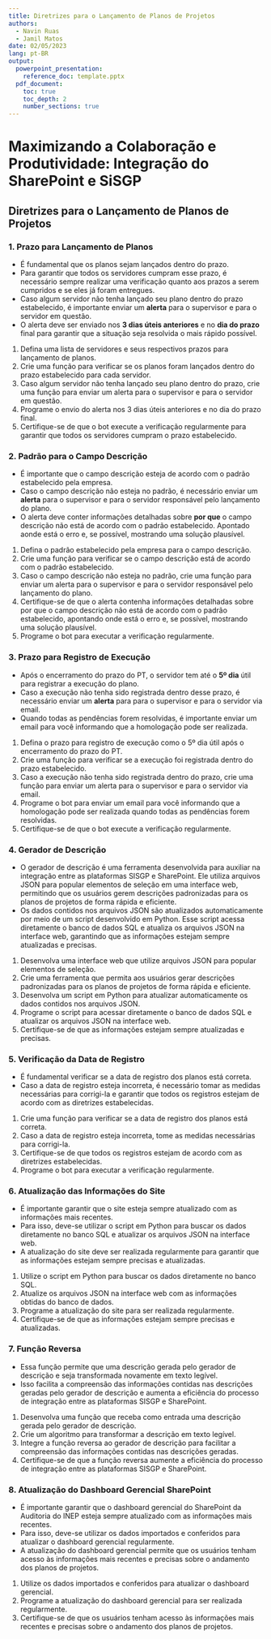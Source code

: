 ```yaml
---
title: Diretrizes para o Lançamento de Planos de Projetos
authors: 
  - Navin Ruas 
  - Jamil Matos
date: 02/05/2023
lang: pt-BR
output:
  powerpoint_presentation:
    reference_doc: template.pptx
  pdf_document:
    toc: true
    toc_depth: 2
    number_sections: true
---
```


# Maximizando a Colaboração e Produtividade: Integração do SharePoint e SiSGP

## Diretrizes para o Lançamento de Planos de Projetos

### 1. Prazo para Lançamento de Planos
- É fundamental que os planos sejam lançados dentro do prazo.
- Para garantir que todos os servidores cumpram esse prazo, é necessário sempre realizar uma verificação quanto aos prazos a serem cumpridos e se eles já foram entregues.
- Caso algum servidor não tenha lançado seu plano dentro do prazo estabelecido, é importante enviar um **alerta** para o supervisor e para o servidor em questão.
- O alerta deve ser enviado nos **3 dias úteis anteriores** e no **dia do prazo** final para garantir que a situação seja resolvida o mais rápido possível.

1. Defina uma lista de servidores e seus respectivos prazos para lançamento de planos.
2. Crie uma função para verificar se os planos foram lançados dentro do prazo estabelecido para cada servidor.
3. Caso algum servidor não tenha lançado seu plano dentro do prazo, crie uma função para enviar um alerta para o supervisor e para o servidor em questão.
4. Programe o envio do alerta nos 3 dias úteis anteriores e no dia do prazo final.
5. Certifique-se de que o bot execute a verificação regularmente para garantir que todos os servidores cumpram o prazo estabelecido.

### 2. Padrão para o Campo Descrição
- É importante que o campo descrição esteja de acordo com o padrão estabelecido pela empresa.
- Caso o campo descrição não esteja no padrão, é necessário enviar um **alerta** para o supervisor e para o servidor responsável pelo lançamento do plano.
- O alerta deve conter informações detalhadas sobre **por que** o campo descrição não está de acordo com o padrão estabelecido. Apontado aonde está o erro e, se possível, mostrando uma solução plausível.

1. Defina o padrão estabelecido pela empresa para o campo descrição.
2. Crie uma função para verificar se o campo descrição está de acordo com o padrão estabelecido.
3. Caso o campo descrição não esteja no padrão, crie uma função para enviar um alerta para o supervisor e para o servidor responsável pelo lançamento do plano.
4. Certifique-se de que o alerta contenha informações detalhadas sobre por que o campo descrição não está de acordo com o padrão estabelecido, apontando onde está o erro e, se possível, mostrando uma solução plausível.
5. Programe o bot para executar a verificação regularmente.

### 3. Prazo para Registro de Execução
- Após o encerramento do prazo do PT, o servidor tem até o **5º dia** útil para registrar a execução do plano.
- Caso a execução não tenha sido registrada dentro desse prazo, é necessário enviar um **alerta** para para o supervisor e para o servidor via email.
- Quando todas as pendências forem resolvidas, é importante enviar um email para você informando que a homologação pode ser realizada.

1. Defina o prazo para registro de execução como o 5º dia útil após o encerramento do prazo do PT.
2. Crie uma função para verificar se a execução foi registrada dentro do prazo estabelecido.
3. Caso a execução não tenha sido registrada dentro do prazo, crie uma função para enviar um alerta para o supervisor e para o servidor via email.
4. Programe o bot para enviar um email para você informando que a homologação pode ser realizada quando todas as pendências forem resolvidas.
5. Certifique-se de que o bot execute a verificação regularmente.

### 4. Gerador de Descrição
- O gerador de descrição é uma ferramenta desenvolvida para auxiliar na integração entre as plataformas SISGP e SharePoint. Ele utiliza arquivos JSON para popular elementos de seleção em uma interface web, permitindo que os usuários gerem descrições padronizadas para os planos de projetos de forma rápida e eficiente.
- Os dados contidos nos arquivos JSON são atualizados automaticamente por meio de um script desenvolvido em Python. Esse script acessa diretamente o banco de dados SQL e atualiza os arquivos JSON na interface web, garantindo que as informações estejam sempre atualizadas e precisas.

1. Desenvolva uma interface web que utilize arquivos JSON para popular elementos de seleção.
2. Crie uma ferramenta que permita aos usuários gerar descrições padronizadas para os planos de projetos de forma rápida e eficiente.
3. Desenvolva um script em Python para atualizar automaticamente os dados contidos nos arquivos JSON.
4. Programe o script para acessar diretamente o banco de dados SQL e atualizar os arquivos JSON na interface web.
5. Certifique-se de que as informações estejam sempre atualizadas e precisas.

### 5. Verificação da Data de Registro
- É fundamental verificar se a data de registro dos planos está correta.
- Caso a data de registro esteja incorreta, é necessário tomar as medidas necessárias para corrigi-la e garantir que todos os registros estejam de acordo com as diretrizes estabelecidas.

1. Crie uma função para verificar se a data de registro dos planos está correta.
2. Caso a data de registro esteja incorreta, tome as medidas necessárias para corrigi-la.
3. Certifique-se de que todos os registros estejam de acordo com as diretrizes estabelecidas.
4. Programe o bot para executar a verificação regularmente.

### 6. Atualização das Informações do Site
- É importante garantir que o site esteja sempre atualizado com as informações mais recentes.
- Para isso, deve-se utilizar o script em Python para buscar os dados diretamente no banco SQL e atualizar os arquivos JSON na interface web.
- A atualização do site deve ser realizada regularmente para garantir que as informações estejam sempre precisas e atualizadas.

1. Utilize o script em Python para buscar os dados diretamente no banco SQL.
2. Atualize os arquivos JSON na interface web com as informações obtidas do banco de dados.
3. Programe a atualização do site para ser realizada regularmente.
4. Certifique-se de que as informações estejam sempre precisas e atualizadas.

### 7. Função Reversa
- Essa função permite que uma descrição gerada pelo gerador de descrição e seja transformada novamente em texto legível.
- Isso facilita a compreensão das informações contidas nas descrições geradas pelo gerador de descrição e aumenta a eficiência do processo de integração entre as plataformas SISGP e SharePoint.

1. Desenvolva uma função que receba como entrada uma descrição gerada pelo gerador de descrição.
2. Crie um algoritmo para transformar a descrição em texto legível.
3. Integre a função reversa ao gerador de descrição para facilitar a compreensão das informações contidas nas descrições geradas.
4. Certifique-se de que a função reversa aumente a eficiência do processo de integração entre as plataformas SISGP e SharePoint.

### 8. Atualização do Dashboard Gerencial SharePoint
- É importante garantir que o dashboard gerencial do SharePoint da Auditoria do INEP esteja sempre atualizado com as informações mais recentes.
- Para isso, deve-se utilizar os dados importados e conferidos para atualizar o dashboard gerencial regularmente.
- A atualização do dashboard gerencial permite que os usuários tenham acesso às informações mais recentes e precisas sobre o andamento dos planos de projetos.

1. Utilize os dados importados e conferidos para atualizar o dashboard gerencial.
2. Programe a atualização do dashboard gerencial para ser realizada regularmente.
3. Certifique-se de que os usuários tenham acesso às informações mais recentes e precisas sobre o andamento dos planos de projetos.